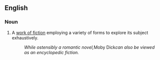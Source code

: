== English ==

=== Noun ===

# A [[work of fiction]] employing a variety of forms to explore its subject exhaustively.
#: ''While ostensibly a romantic novel, ''Moby Dick'' can also be viewed as an encyclopedic fiction.''